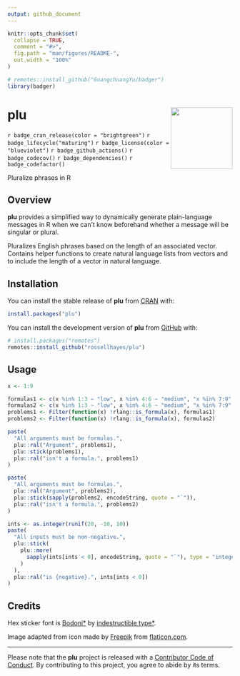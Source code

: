```yaml
---
output: github_document
---
```


<!-- README.md is generated from README.Rmd. Please edit that file -->

```r
knitr::opts_chunk$set(
  collapse = TRUE,
  comment = "#>",
  fig.path = "man/figures/README-",
  out.width = "100%"
)

# remotes::install_github("GuangchuangYu/badger")
library(badger)
```

# plu <img src="man/figures/logo.png?raw=TRUE" align="right" height="138" />

<!-- badges: start -->
`r badge_cran_release(color = "brightgreen")`
`r badge_lifecycle("maturing")`
`r badge_license(color = "blueviolet")`
`r badge_github_actions()`
`r badge_codecov()`
`r badge_dependencies()`
`r badge_codefactor()`
<!-- badges: end -->

Pluralize phrases in R

## Overview

**plu** provides a simplified way to dynamically generate plain-language
messages in R when we can't know beforehand whether a message will be singular
or plural.

Pluralizes English phrases based on the length of an associated vector.
Contains helper functions to create natural language lists from vectors and to
include the length of a vector in natural language.

## Installation

You can install the stable release of **plu** from [CRAN](https://cran.r-project.org/package=plu) with:

```r
install.packages("plu")
```

You can install the development version of **plu** from [GitHub](https://github.com/rossellhayes/plu) with:

```r
# install.packages("remotes")
remotes::install_github("rossellhayes/plu")
```

## Usage

```r
x <- 1:9
```


```r
formulas1 <- c(x %in% 1:3 ~ "low", x %in% 4:6 ~ "medium", "x %in% 7:9")
formulas2 <- c(x %in% 1:3 ~ "low", x %in% 4:6 ~ "medium", "x %in% 7:9", "high")
problems1 <- Filter(function(x) !rlang::is_formula(x), formulas1)
problems2 <- Filter(function(x) !rlang::is_formula(x), formulas2)

paste(
  "All arguments must be formulas.",
  plu::ral("Argument", problems1), 
  plu::stick(problems1),
  plu::ral("isn't a formula.", problems1)
)

paste(
  "All arguments must be formulas.",
  plu::ral("Argument", problems2), 
  plu::stick(sapply(problems2, encodeString, quote = "`")),
  plu::ral("isn't a formula.", problems2)
)

ints <- as.integer(runif(20, -10, 10))
paste(
  "All inputs must be non-negative.",
  plu::stick(
    plu::more(
      sapply(ints[ints < 0], encodeString, quote = "`"), type = "integer"
    )
  ),
  plu::ral("is {negative}.", ints[ints < 0])
)
```


## Credits

Hex sticker font is [Bodoni*](https://github.com/indestructible-type/Bodoni)
by [indestructible type*](https://indestructibletype.com/Home.html).

Image adapted from icon made by [Freepik](https://www.freepik.com) from
[flaticon.com](https://www.flaticon.com/free-icon/umbrella_2357382).

---

Please note that the **plu** project is released with a [Contributor Code of Conduct](https://contributor-covenant.org/version/2/0/CODE_OF_CONDUCT.html). By contributing to this project, you agree to abide by its terms.
